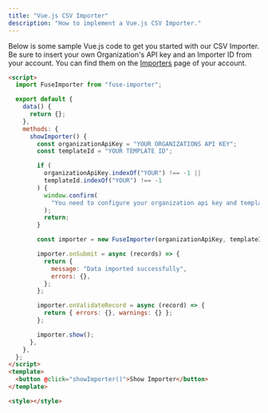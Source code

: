 ```yaml
---
title: "Vue.js CSV Importer"
description: "How to implement a Vue.js CSV Importer."
---
```


Below is some sample Vue.js code to get you started with our CSV Importer. Be sure to insert your own Organization's API key and an Importer ID from your account. You can find them on the [Importers](https://fuse.flatirons.com/account/importers) page of your account.

```html
<script>
  import FuseImporter from "fuse-importer";

  export default {
    data() {
      return {};
    },
    methods: {
      showImporter() {
        const organizationApiKey = "YOUR ORGANIZATIONS API KEY";
        const templateId = "YOUR TEMPLATE ID";

        if (
          organizationApiKey.indexOf("YOUR") !== -1 ||
          templateId.indexOf("YOUR") !== -1
        ) {
          window.confirm(
            "You need to configure your organization api key and template id."
          );
          return;
        }

        const importer = new FuseImporter(organizationApiKey, templateId);

        importer.onSubmit = async (records) => {
          return {
            message: "Data imported successfully",
            errors: {},
          };
        };

        importer.onValidateRecord = async (record) => {
          return { errors: {}, warnings: {} };
        };

        importer.show();
      },
    },
  };
</script>
<template>
  <button @click="showImporter()">Show Importer</button>
</template>

<style></style>
```
